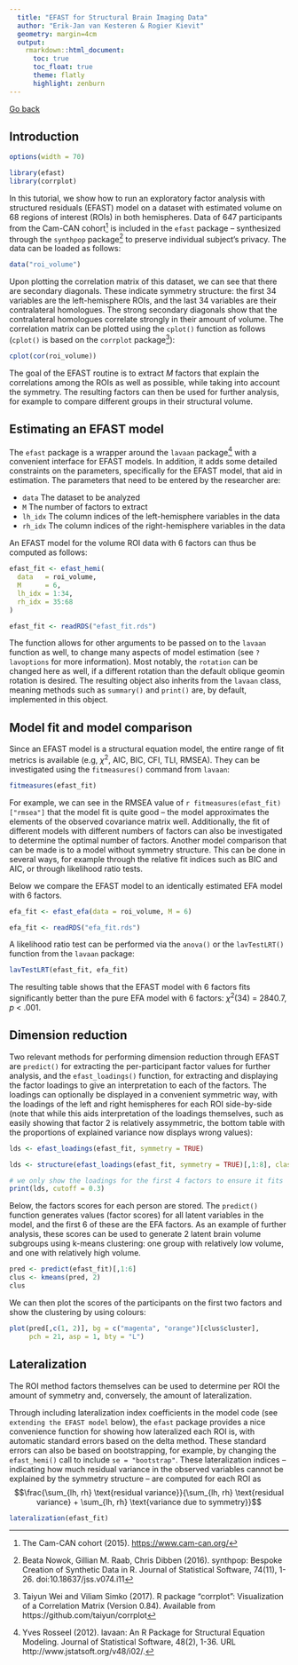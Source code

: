 ```yaml
---
  title: "EFAST for Structural Brain Imaging Data"
  author: "Erik-Jan van Kesteren & Rogier Kievit"
  geometry: margin=4cm
  output: 
    rmarkdown::html_document:
      toc: true
      toc_float: true
      theme: flatly
      highlight: zenburn
---
```


[Go back](../efast)

## Introduction
```r
options(width = 70)
```

```r
library(efast)
library(corrplot)
```

In this tutorial, we show how to run an exploratory factor analysis with structured residuals (EFAST) model on a dataset with estimated volume on 68 regions of interest (ROIs) in both hemispheres. Data of 647 participants from the Cam-CAN cohort[^camcan] is included in the `efast` package -- synthesized through the `synthpop` package[^synthpop] to preserve individual subject's privacy. The data can be loaded as follows:

```r
data("roi_volume")
```

Upon plotting the correlation matrix of this dataset, we can see that there are secondary diagonals. These indicate symmetry structure: the first 34 variables are the left-hemisphere ROIs, and the last 34 variables are their contralateral homologues. The strong secondary diagonals show that the contralateral homologues correlate strongly in their amount of volume. The correlation matrix can be plotted using the `cplot()` function as follows (`cplot()` is based on the `corrplot` package[^corrplot]):

```r
cplot(cor(roi_volume))
```

The goal of the EFAST routine is to extract $M$ factors that explain the correlations among the ROIs as well as possible, while taking into account the symmetry. The resulting factors can then be used for further analysis, for example to compare different groups in their structural volume.

## Estimating an EFAST model
The `efast` package is a wrapper around the `lavaan` package[^lavaan] with a convenient interface for EFAST models. In addition, it adds some detailed constraints on the parameters, specifically for the EFAST model, that aid in estimation. The parameters that need to be entered by the researcher are:

- `data` The dataset to be analyzed
- `M` The number of factors to extract
- `lh_idx` The column indices of the left-hemisphere variables in the data
- `rh_idx` The column indices of the right-hemisphere variables in the data

An EFAST model for the volume ROI data with 6 factors can thus be computed as follows:

```r
efast_fit <- efast_hemi(
  data   = roi_volume,
  M      = 6,
  lh_idx = 1:34,
  rh_idx = 35:68
)
```

```r
efast_fit <- readRDS("efast_fit.rds")
```

The function allows for other arguments to be passed on to the `lavaan` function as well, to change many aspects of model estimation (see `?lavoptions` for more information). Most notably, the `rotation` can be changed here as well, if a different rotation than the default oblique geomin rotation is desired. The resulting object also inherits from the `lavaan` class, meaning methods such as `summary()` and `print()` are, by default, implemented in this object.

## Model fit and model comparison
Since an EFAST model is a structural equation model, the entire range of fit metrics is available (e.g, $\chi^2$, AIC, BIC, CFI, TLI, RMSEA). They can be investigated using the `fitmeasures()` command from `lavaan`:

```r
fitmeasures(efast_fit)
```

For example, we can see in the RMSEA value of `r fitmeasures(efast_fit)["rmsea"]` that the model fit is quite good -- the model approximates the elements of the observed covariance matrix well. Additionally, the fit of different models with different numbers of factors can also be investigated to determine the optimal number of factors. Another model comparison that can be made is to a model without symmetry structure. This can be done in several ways, for example through the relative fit indices such as BIC and AIC, or through likelihood ratio tests.

Below we compare the EFAST model to an identically estimated EFA model with 6 factors.

```r
efa_fit <- efast_efa(data = roi_volume, M = 6)
```
```r
efa_fit <- readRDS("efa_fit.rds")
```

A likelihood ratio test can be performed via the `anova()` or the `lavTestLRT()` function from the `lavaan` package:

```r
lavTestLRT(efast_fit, efa_fit)
```

The resulting table shows that the EFAST model with 6 factors fits significantly better than the pure EFA model with 6 factors: $\chi^2$(34) = 2840.7, _p_ < .001.

## Dimension reduction
Two relevant methods for performing dimension reduction through EFAST are `predict()` for extracting the per-participant factor values for further analysis, and the `efast_loadings()` function, for extracting and displaying the factor loadings to give an interpretation to each of the factors. The loadings can optionally be displayed in a convenient symmetric way, with the loadings of the left and right hemispheres for each ROI side-by-side (note that while this aids interpretation of the loadings themselves, such as easily showing that factor 2 is relatively assymmetric, the bottom table with the proportions of explained variance now displays wrong values):
```r
lds <- efast_loadings(efast_fit, symmetry = TRUE)
```

```r
lds <- structure(efast_loadings(efast_fit, symmetry = TRUE)[,1:8], class = "loadings")
```

```r
# we only show the loadings for the first 4 factors to ensure it fits
print(lds, cutoff = 0.3)
```

Below, the factors scores for each person are stored. The `predict()` function generates values (factor scores) for all latent variables in the model, and the first 6 of these are the EFA factors. As an example of further analysis, these scores can be used to generate 2 latent brain volume subgroups using k-means clustering: one group with relatively low volume, and one with relatively high volume.

```r
pred <- predict(efast_fit)[,1:6]
clus <- kmeans(pred, 2)
clus
```

We can then plot the scores of the participants on the first two factors and show the clustering by using colours:
```r
plot(pred[,c(1, 2)], bg = c("magenta", "orange")[clus$cluster],
     pch = 21, asp = 1, bty = "L")
```

## Lateralization

The ROI method factors themselves can be used to determine per ROI the amount of symmetry and, conversely, the amount of lateralization.

Through including lateralization index coefficients in the model code (see `extending the EFAST model` below), the `efast` package provides a nice convenience function for showing how lateralized each ROI is, with automatic standard errors based on the delta method. These standard errors can also be based on bootstrapping, for example, by changing the `efast_hemi()` call to include `se = "bootstrap"`. These lateralization indices -- indicating how much residual variance in the observed variables cannot be explained by the symmetry structure -- are computed for each ROI as
$$\frac{\sum_{lh, rh} \text{residual variance}}{\sum_{lh, rh} \text{residual variance} + \sum_{lh, rh} \text{variance due to symmetry}}$$

```r
lateralization(efast_fit)
```

[^synthpop]: Beata Nowok, Gillian M. Raab, Chris Dibben (2016). synthpop: Bespoke Creation of Synthetic
  Data in R. Journal of Statistical Software, 74(11), 1-26. doi:10.18637/jss.v074.i11
[^camcan]: The Cam-CAN cohort (2015). [https://www.cam-can.org/](https://www.cam-can.org/)
[^corrplot]: Taiyun Wei and Viliam Simko (2017). R package "corrplot": Visualization of a Correlation
  Matrix (Version 0.84). Available from https://github.com/taiyun/corrplot
[^lavaan]: Yves Rosseel (2012). lavaan: An R Package for Structural Equation Modeling. Journal of
  Statistical Software, 48(2), 1-36. URL http://www.jstatsoft.org/v48/i02/.
